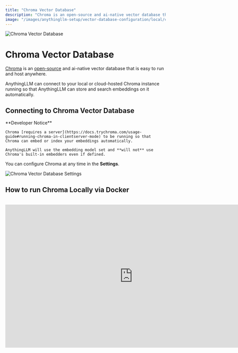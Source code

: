 ```yaml
---
title: "Chroma Vector Database"
description: "Chroma is an open-source and ai-native vector database that is easy to run and host anywhere."
image: "/images/anythingllm-setup/vector-database-configuration/local/chroma/thumbnail.png"
---
```



<Image
  src="/images/anythingllm-setup/vector-database-configuration/local/chroma/thumbnail.png" 
  height={1080} 
  width={1920} 
  quality={100}
  alt="Chroma Vector Database"
/>


# Chroma Vector Database

[Chroma](https://trychroma.com) is an [open-source](https://github.com/chroma-core/chroma) and ai-native vector database that is easy to run and host anywhere.

AnythingLLM can connect to your local or cloud-hosted Chroma instance running so that AnythingLLM can store and search embeddings on it automatically.


## Connecting to Chroma Vector Database

<Callout type="warning" emoji="️⚠️">
  **Developer Notice**

    Chroma [requires a server](https://docs.trychroma.com/usage-guide#running-chroma-in-clientserver-mode) to be running so that Chroma can embed or index your embeddings automatically. 
    
    AnythingLLM will use the embedding model set and **will not** use Chroma's built-in embedders even if defined.
</Callout>

You can configure Chroma at any time in the **Settings**.

<Image
  src="/images/anythingllm-setup/vector-database-configuration/local/chroma/chroma-vectordb.png" 
  height={1080} 
  width={1920} 
  quality={100}
  alt="Chroma Vector Database Settings"
/>

## How to run Chroma Locally via Docker

<br />

<iframe 
 width="800" 
 height="450" 
 src="https://www.youtube.com/embed/61kaK-e3Owc?si=5mdkTqKCZG4Nvn0-" 
 title="YouTube video player" 
 frameborder="0" 
 allow="accelerometer; autoplay; clipboard-write; encrypted-media; gyroscope; picture-in-picture; web-share" 
 referrerpolicy="strict-origin-when-cross-origin" 
 allowfullscreen>
</iframe>